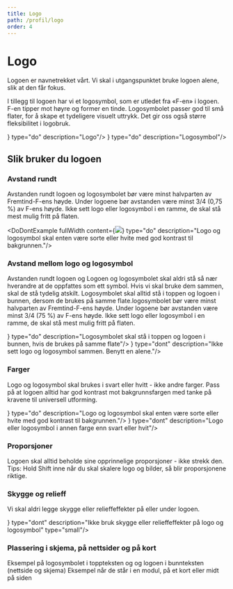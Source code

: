 ```yaml
---
title: Logo
path: /profil/logo
order: 4
---
```



# Logo
Logoen er navnetrekket vårt. Vi skal i utgangspunktet bruke logoen alene, slik at den får fokus.

I tillegg til logoen har vi et logosymbol, som er utledet fra «F-en» i logoen. F-en tipper mot høyre og former en tinde. Logosymbolet passer god til små flater, for å skape et tydeligere visuelt uttrykk. Det gir oss også større fleksibilitet i logobruk.

<Grid>
    <DoDontExample content={<img src={LogoDefault}/>} type="do" description="Logo"/>
    <DoDontExample content={<img src={LogoSymbol}/>} type="do" description="Logosymbol"/>
</Grid>

## Slik bruker du logoen

### Avstand rundt
Avstanden rundt logoen og logosymbolet bør være minst halvparten av Fremtind-F-ens høyde. Under logoene bør avstanden være minst 3/4 (0,75 %) av F-ens høyde. Ikke sett logo eller logosymbol i en ramme, de skal stå mest mulig fritt på flaten.

<DoDontExample fullWidth content={<img src={LogoDescribed}/>} type="do" description="Logo og logosymbol skal enten være sorte eller hvite med god kontrast til bakgrunnen."/>


### Avstand mellom logo og logosymbol
Avstanden rundt logoen og Logoen og logosymbolet skal aldri stå så nær hverandre at de oppfattes som ett symbol. Hvis vi skal bruke dem sammen, skal de stå tydelig atskilt. 
Logosymbolet skal alltid stå i toppen og logoen i bunnen, dersom de brukes på samme flate.logosymbolet bør være minst halvparten av Fremtind-F-ens høyde. Under logoene bør avstanden være minst 3/4 (75 %) av F-ens høyde. Ikke sett logo eller logosymbol i en ramme, de skal stå mest mulig fritt på flaten.

<Grid>
    <DoDontExample content={<img src={LogoCorrect}/>} type="do" description="Logosymbolet skal stå i toppen og logoen i bunnen, hvis de brukes på samme flate"/>
    <DoDontExample content={<img src={LogoWrong}/>} type="dont" description="Ikke sett logo og logosymbol sammen. Benytt en alene."/>
</Grid>

### Farger
Logo og logosymbol skal brukes i svart eller hvitt - ikke andre farger. Pass på at logoen alltid har god kontrast mot bakgrunnsfargen med tanke på kravene til universell utforming.

<Grid>
    <DoDontExample content={<img src={LogoCorrectColor}/>} type="do" description="Logo og logosymbol skal enten være sorte eller hvite med god kontrast til bakgrunnen."/>
    <DoDontExample content={<img src={LogoWrongColor}/>} type="dont" description="Logo eller logosymbol i annen farge enn svart eller hvit"/>
</Grid>

### Proporsjoner
Logoen skal alltid beholde sine opprinnelige proporsjoner - ikke strekk den. Tips: Hold Shift inne når du skal skalere logo og bilder, så blir proporsjonene riktige.

### Skygge og relieff
Vi skal aldri legge skygge eller relieffeffekter på eller under logoen.

<Grid>
    <DoDontExample fullWidth={false} content={<img src={LogoWrongShadow}/>} type="dont" description="Ikke bruk skygge eller relieffeffekter på logo og logosymbol" type="small"/>
</Grid>

### Plassering i skjema, på nettsider og på kort
Eksempel på logosymbolet i toppteksten og og logoen i bunnteksten (nettside og skjema) Eksempel når de står i en modul, på et kort eller midt på siden





